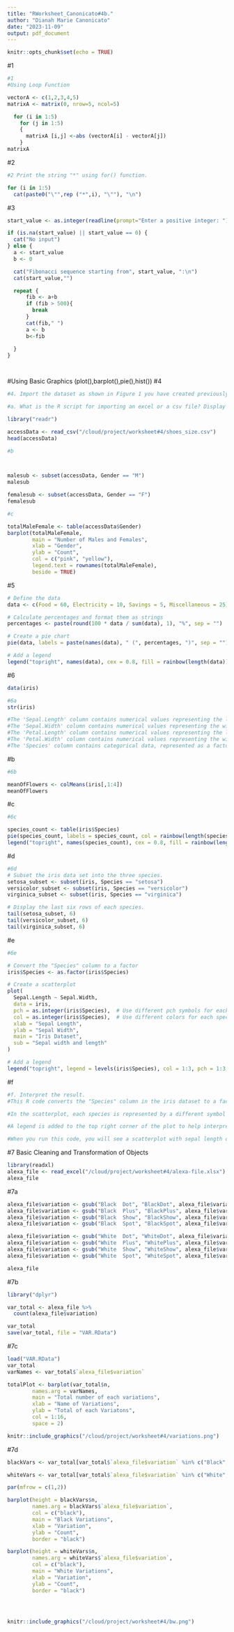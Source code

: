 ```yaml
---
title: "RWorksheet_Canonicato#4b."
author: "Dianah Marie Canonicato"
date: "2023-11-09"
output: pdf_document
---
```


```r
knitr::opts_chunk$set(echo = TRUE)
```

#1
```r

#1
#Using Loop Function

vectorA <- c(1,2,3,4,5)
matrixA <- matrix(0, nrow=5, ncol=5)

  for (i in 1:5)
    for (j in 1:5)
    {
      matrixA [i,j] <-abs (vectorA[i] - vectorA[j])
    }
matrixA

```

#2
```r
#2 Print the string "*" using for() function.

for (i in 1:5)
  cat(paste0("\"",rep ("*",i), "\""), "\n")


```


#3
```r

start_value <- as.integer(readline(prompt="Enter a positive integer: "))

if (is.na(start_value) || start_value == 0) {
  cat("No input")
} else {
  a <- start_value
  b <- 0

  cat("Fibonacci sequence starting from", start_value, ":\n")
  cat(start_value,"")

  repeat {
      fib <- a+b
      if (fib > 500){
        break 
      }
      cat(fib," ")
      a <- b
      b<-fib
    
  }
}




```

#Using Basic Graphics (plot(),barplot(),pie(),hist())
#4
```r
#4. Import the dataset as shown in Figure 1 you have created previously. 

#a. What is the R script for importing an excel or a csv file? Display the first 6 rows of the dataset? Show your codes and its result

library("readr")

accessData <- read_csv("/cloud/project/worksheet#4/shoes_size.csv")
head(accessData)
```

```r

#b



malesub <- subset(accessData, Gender == "M")
malesub

femalesub <- subset(accessData, Gender == "F")
femalesub

```

```r
#c

totalMaleFemale <- table(accessData$Gender)
barplot(totalMaleFemale,
        main = "Number of Males and Females",
        xlab = "Gender",
        ylab = "Count",
        col = c("pink", "yellow"),
        legend.text = rownames(totalMaleFemale),
        beside = TRUE)

```

#5

```r
# Define the data
data <- c(Food = 60, Electricity = 10, Savings = 5, Miscellaneous = 25)

# Calculate percentages and format them as strings
percentages <- paste(round(100 * data / sum(data), 1), "%", sep = "")

# Create a pie chart
pie(data, labels = paste(names(data), " (", percentages, ")", sep = ""), col = rainbow(length(data)), main = "Expense Distribution")

# Add a legend
legend("topright", names(data), cex = 0.8, fill = rainbow(length(data)))

```

#6 

```r
data(iris)

#6a
str(iris)

#The 'Sepal.Length' column contains numerical values representing the length of the sepals of each flower.
#The 'Sepal.Width' column contains numerical values representing the width of the sepals of each flower.
#The 'Petal.Length' column contains numerical values representing the length of the petals of each flower.
#The 'Petal.Width' column contains numerical values representing the width of the petals of each flower.
#The 'Species' column contains categorical data, represented as a factor with 3 levels: "setosa", "versicolor", and "virginica".
```
#b
```r
#6b

meanOfFlowers <- colMeans(iris[,1:4])
meanOfFlowers
```
#c
```r
#6c

species_count <- table(iris$Species)
pie(species_count, labels = species_count, col = rainbow(length(species_count)), main = "Species Distribution")
legend("topright", names(species_count), cex = 0.8, fill = rainbow(length(species_count)))
```
#d
```r
#6d 
# Subset the iris data set into the three species.
setosa_subset <- subset(iris, Species == "setosa")
versicolor_subset <- subset(iris, Species == "versicolor")
virginica_subset <- subset(iris, Species == "virginica")

# Display the last six rows of each species.
tail(setosa_subset, 6)
tail(versicolor_subset, 6)
tail(virginica_subset, 6)
```
#e
```r
#6e

# Convert the "Species" column to a factor
iris$Species <- as.factor(iris$Species)

# Create a scatterplot
plot(
  Sepal.Length ~ Sepal.Width,
  data = iris,
  pch = as.integer(iris$Species),  # Use different pch symbols for each species
  col = as.integer(iris$Species),  # Use different colors for each species
  xlab = "Sepal Length",
  ylab = "Sepal Width",
  main = "Iris Dataset",
  sub = "Sepal width and length"
)

# Add a legend
legend("topright", legend = levels(iris$Species), col = 1:3, pch = 1:3, cex = 0.8, title = "Species")
```
#f
```r
#f. Interpret the result.
#This R code converts the "Species" column in the iris dataset to a factor, and then creates a scatterplot of sepal length against sepal width.

#In the scatterplot, each species is represented by a different symbol (pch) and color. The pch parameter is set to convert the iris$Species factor to an integer, which R will then interpret as different symbols for each level of the factor.

#A legend is added to the top right corner of the plot to help interpret the colors and symbols. The title of the legend is set to "Species", and the labels within the legend are set to the levels of the iris$Species factor.

#When you run this code, you will see a scatterplot with sepal length on the x-axis and sepal width on the y-axis. Each species is represented by a different color and symbol, and the plot is titled "Iris Dataset".

```

#7 Basic Cleaning and Transformation of Objects

```r
library(readxl)
alexa_file <- read_excel("/cloud/project/worksheet#4/alexa-file.xlsx")
alexa_file
```
#7a
```r
alexa_file$variation <- gsub("Black  Dot", "BlackDot", alexa_file$variation)
alexa_file$variation <- gsub("Black  Plus", "BlackPlus", alexa_file$variation)
alexa_file$variation <- gsub("Black  Show", "BlackShow", alexa_file$variation)
alexa_file$variation <- gsub("Black  Spot", "BlackSpot", alexa_file$variation)

alexa_file$variation <- gsub("White  Dot", "WhiteDot", alexa_file$variation)
alexa_file$variation <- gsub("White  Plus", "WhitePlus", alexa_file$variation)
alexa_file$variation <- gsub("White  Show", "WhiteShow", alexa_file$variation)
alexa_file$variation <- gsub("White  Spot", "WhiteSpot", alexa_file$variation)

alexa_file
```
#7b

```r
library("dplyr")

var_total <- alexa_file %>% 
  count(alexa_file$variation)

var_total
save(var_total, file = "VAR.RData")
```

#7c

```r

load("VAR.RData")
var_total
varNames <- var_total$`alexa_file$variation`

totalPlot <- barplot(var_total$n,
        names.arg = varNames,
        main = "Total number of each variations",
        xlab = "Name of Variations",
        ylab = "Total of each Variatons",
        col = 1:16,
        space = 2)

knitr::include_graphics("/cloud/project/worksheet#4/variations.png")
```

#7d

```r
blackVars <- var_total[var_total$`alexa_file$variation` %in% c("Black", "BlackPlus" , "BlackShow" ,"BlackSpot" , "BlackDot"), ]

whiteVars <- var_total[var_total$`alexa_file$variation` %in% c("White", "WhiteDot", "WhitePlus", "WhiteShow", " WhiteSpot"), ]

par(mfrow = c(1,2))

barplot(height = blackVars$n,
        names.arg = blackVars$`alexa_file$variation`,
        col = c("black"),
        main = "Black Variations",
        xlab = "Variation",
        ylab = "Count",
        border = "black")

barplot(height = whiteVars$n,
        names.arg = whiteVars$`alexa_file$variation`,
        col = c("black"),
        main = "White Variations",
        xlab = "Variation",
        ylab = "Count",
        border = "black")




knitr::include_graphics("/cloud/project/worksheet#4/bw.png")

```